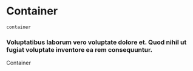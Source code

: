 # Container

`container`

### Voluptatibus laborum vero voluptate dolore et. Quod nihil ut fugiat voluptate inventore ea rem consequuntur.

<Preview>
  <div
    class="container"
    style="border: 1px solid hsl(var(--color-neutral-100)); border-radius: var(--border-radius-small);"
  >
    Container
  </div>
</Preview>
